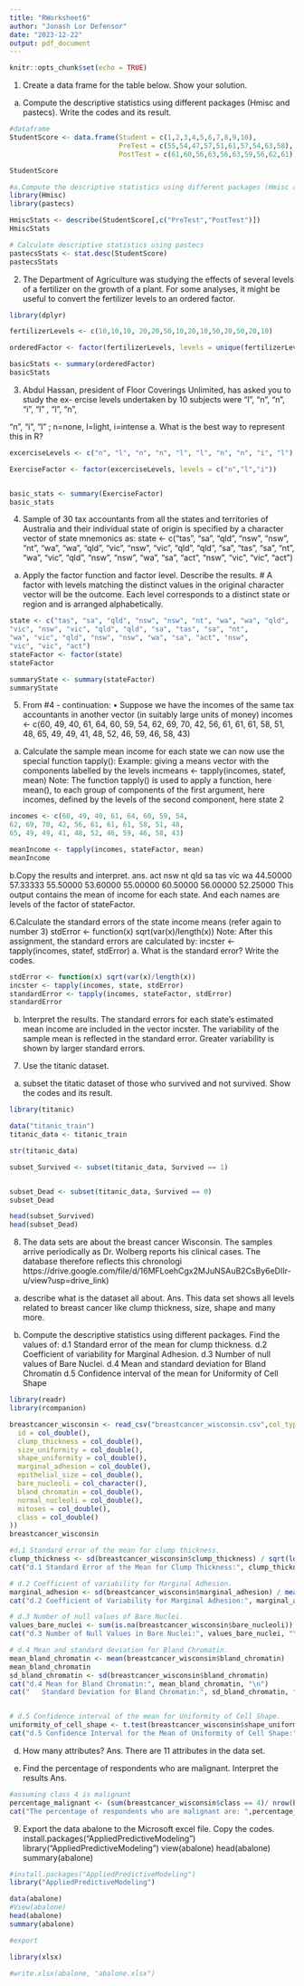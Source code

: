 ```yaml
---
title: "RWorksheet6"
author: "Jonash Lor Defensor"
date: "2023-12-22"
output: pdf_document
---
```


```r
knitr::opts_chunk$set(echo = TRUE)
```

1. Create a data frame for the table below. Show your solution.
a. Compute the descriptive statistics using different packages (Hmisc and pastecs).
Write the codes and its result.
```r

#dataframe
StudentScore <- data.frame(Student = c(1,2,3,4,5,6,7,8,9,10),
                           PreTest = c(55,54,47,57,51,61,57,54,63,58),
                           PostTest = c(61,60,56,63,56,63,59,56,62,61))

StudentScore

#a.Compute the descriptive statistics using different packages (Hmisc and pastecs).
library(Hmisc)
library(pastecs)

HmiscStats <- describe(StudentScore[,c("PreTest","PostTest")])
HmiscStats

# Calculate descriptive statistics using pastecs
pastecsStats <- stat.desc(StudentScore)
pastecsStats

```
2. The Department of Agriculture was studying the effects of several levels of a fertilizer
on the growth of a plant. For some analyses, it might be useful to convert the fertilizer
levels to an ordered factor.
```r
library(dplyr)

fertilizerLevels <- c(10,10,10, 20,20,50,10,20,10,50,20,50,20,10)

orderedFactor <- factor(fertilizerLevels, levels = unique(fertilizerLevels))

basicStats <- summary(orderedFactor)
basicStats
```
3. Abdul Hassan, president of Floor Coverings Unlimited, has asked you to study the ex-
ercise levels undertaken by 10 subjects were “l”, “n”, “n”, “i”, “l” , “l”, “n”,

“n”, “i”, “l” ; n=none, l=light, i=intense
a. What is the best way to represent this in R?

```r
excerciseLevels <- c("n", "l", "n", "n", "l", "l", "n", "n", "i", "l")

ExerciseFactor <- factor(excerciseLevels, levels = c("n","l","i"))


basic_stats <- summary(ExerciseFactor)
basic_stats
```
4. Sample of 30 tax accountants from all the states and territories of Australia and their
individual state of origin is specified by a character vector of state mnemonics as:
state <- c("tas", "sa", "qld", "nsw", "nsw", "nt", "wa", "wa", "qld",
"vic", "nsw", "vic", "qld", "qld", "sa", "tas", "sa", "nt",
"wa", "vic", "qld", "nsw", "nsw", "wa", "sa", "act", "nsw",
"vic", "vic", "act")
a. Apply the factor function and factor level. Describe the results.
# A factor with levels matching the distinct values in the original character vector will be the outcome. Each level corresponds to a distinct state or region and is arranged alphabetically.
```r
state <- c("tas", "sa", "qld", "nsw", "nsw", "nt", "wa", "wa", "qld",
"vic", "nsw", "vic", "qld", "qld", "sa", "tas", "sa", "nt",
"wa", "vic", "qld", "nsw", "nsw", "wa", "sa", "act", "nsw",
"vic", "vic", "act")
stateFactor <- factor(state)
stateFactor

summaryState <- summary(stateFactor)
summaryState

```
5. From #4 - continuation:
• Suppose we have the incomes of the same tax accountants in another vector (in suitably
large units of money)
incomes <- c(60, 49, 40, 61, 64, 60, 59, 54,
62, 69, 70, 42, 56, 61, 61, 61, 58, 51, 48,
65, 49, 49, 41, 48, 52, 46, 59, 46, 58, 43)
a. Calculate the sample mean income for each state we can now use the special function
tapply():
Example: giving a means vector with the components labelled by the levels
incmeans <- tapply(incomes, statef, mean)
Note: The function tapply() is used to apply a function, here mean(), to each group
of components of the first argument, here incomes, defined by the levels of the second
component, here state 2
```r
incomes <- c(60, 49, 40, 61, 64, 60, 59, 54,
62, 69, 70, 42, 56, 61, 61, 61, 58, 51, 48,
65, 49, 49, 41, 48, 52, 46, 59, 46, 58, 43)

meanIncome <- tapply(incomes, stateFactor, mean)
meanIncome

```
b.Copy the results and interpret.
ans.
act      nsw       nt      qld       sa      tas      vic       wa 
44.50000 57.33333 55.50000 53.60000 55.00000 60.50000 56.00000 52.25000 
This output contains the mean of income for each state. And each names are levels of the factor of stateFactor. 

6.Calculate the standard errors of the state income means (refer again to number 3)
stdError <- function(x) sqrt(var(x)/length(x))
Note: After this assignment, the standard errors are calculated by:
incster <- tapply(incomes, statef, stdError)
a. What is the standard error? Write the codes.
```r
stdError <- function(x) sqrt(var(x)/length(x))
incster <- tapply(incomes, state, stdError)
standardError <- tapply(incomes, stateFactor, stdError)
standardError
```
b. Interpret the results.
The standard errors for each state's estimated mean income are included in the vector incster.
The variability of the sample mean is reflected in the standard error. Greater variability is shown by larger standard errors.
7. Use the titanic dataset.

a. subset the titatic dataset of those who survived and not survived. Show the codes
and its result.
```r
library(titanic)

data("titanic_train")
titanic_data <- titanic_train

str(titanic_data)

subset_Survived <- subset(titanic_data, Survived == 1)


subset_Dead <- subset(titanic_data, Survived == 0)
subset_Dead

head(subset_Survived)
head(subset_Dead)
```

8. The data sets are about the breast cancer Wisconsin. The samples arrive periodically
as Dr. Wolberg reports his clinical cases. The database therefore reflects this chronologi https://drive.google.com/file/d/16MFLoehCgx2MJuNSAuB2CsBy6eDIIr-
u/view?usp=drive_link)

a. describe what is the dataset all about.
Ans. This data set shows all levels related to breast cancer like clump thickness, size, shape and many more.


d. Compute the descriptive statistics using different packages. Find the values of:
d.1 Standard error of the mean for clump thickness.
d.2 Coefficient of variability for Marginal Adhesion.
d.3 Number of null values of Bare Nuclei.
d.4 Mean and standard deviation for Bland Chromatin
d.5 Confidence interval of the mean for Uniformity of Cell Shape

```r

library(readr)
library(rcompanion)

breastcancer_wisconsin <- read_csv("breastcancer_wisconsin.csv",col_types = cols(
  id = col_double(),
  clump_thickness = col_double(),
  size_uniformity = col_double(),
  shape_uniformity = col_double(),
  marginal_adhesion = col_double(),
  epithelial_size = col_double(),
  bare_nucleoli = col_character(),
  bland_chromatin = col_double(),
  normal_nucleoli = col_double(),
  mitoses = col_double(),
  class = col_double()
))
breastcancer_wisconsin

#d.1 Standard error of the mean for clump thickness.
clump_thickness <- sd(breastcancer_wisconsin$clump_thickness) / sqrt(length(breastcancer_wisconsin$clump_thickness))
cat("d.1 Standard Error of the Mean for Clump Thickness:", clump_thickness, "\n")

# d.2 Coefficient of variability for Marginal Adhesion.
marginal_adhesion <- sd(breastcancer_wisconsin$marginal_adhesion) / mean(breastcancer_wisconsin$marginal_adhesion) 
cat("d.2 Coefficient of Variability for Marginal Adhesion:", marginal_adhesion, "%\n")

# d.3 Number of null values of Bare Nuclei.
values_bare_nuclei <- sum(is.na(breastcancer_wisconsin$bare_nucleoli))
cat("d.3 Number of Null Values in Bare Nuclei:", values_bare_nuclei, "\n")

# d.4 Mean and standard deviation for Bland Chromatin.
mean_bland_chromatin <- mean(breastcancer_wisconsin$bland_chromatin)
mean_bland_chromatin
sd_bland_chromatin <- sd(breastcancer_wisconsin$bland_chromatin)
cat("d.4 Mean for Bland Chromatin:", mean_bland_chromatin, "\n")
cat("   Standard Deviation for Bland Chromatin:", sd_bland_chromatin, "\n")


# d.5 Confidence interval of the mean for Uniformity of Cell Shape.
uniformity_of_cell_shape <- t.test(breastcancer_wisconsin$shape_uniformity, conf.level = 0.95)$conf.int
cat("d.5 Confidence Interval for the Mean of Uniformity of Cell Shape:", uniformity_of_cell_shape, "\n")


```

d. How many attributes?
Ans. There are 11 attributes in the data set.

e. Find the percentage of respondents who are malignant. Interpret the results
Ans. 
```r
#assuming class 4 is malignant
percentage_malignant <- (sum(breastcancer_wisconsin$class == 4)/ nrow(breastcancer_wisconsin)) * 100
cat("The percentage of respondents who are malignant are: ",percentage_malignant,"%")
```
9. Export the data abalone to the Microsoft excel file. Copy the codes.
install.packages("AppliedPredictiveModeling")
library("AppliedPredictiveModeling")
view(abalone)
head(abalone)
summary(abalone)
```r
#install.packages("AppliedPredictiveModeling")
library("AppliedPredictiveModeling")

data(abalone)
#View(abalone)
head(abalone)
summary(abalone)

#export

library(xlsx)

#write.xlsx(abalone, "abalone.xlsx")
```
